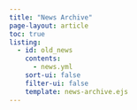 ```yaml
---
title: "News Archive"
page-layout: article
toc: true
listing:
  - id: old_news
    contents: 
      - news.yml
    sort-ui: false
    filter-ui: false
    template: news-archive.ejs
---
```


#


